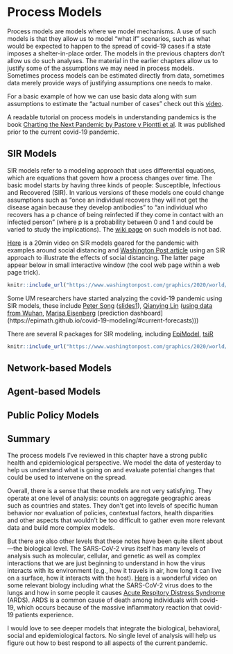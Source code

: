 # Process Models


Process models are models where we model mechanisms. A use of such models is that they allow us to model "what if" scenarios, such as what would be expected to happen to the spread of covid-19 cases if a state imposes a shelter-in-place order.  The models in the previous chapters don't allow us do such analyses.  The material in the earlier chapters allow us to justify some of the assumptions we may need in process models.  Sometimes process models can be estimated directly from data, sometimes data merely provide ways of justifying assumptions one needs to make.

For a basic example of how we can use basic data along with sum assumptions to estimate the "actual number of cases" check out this [video](https://www.youtube.com/watch?v=mCa0JXEwDEk).

A readable tutorial on process models in understanding pandemics is the book [Charting the Next Pandemic by Pastore y Piontti et al](file:///Users/gonzo/Dropbox/transfer/mac%20transfer/Ana%20Pastore%20y%20Piontti,%20Nicola%20Perra,%20Luca%20Rossi,%20Nicole%20Samay,%20Alessandro%20Vespignani%20-%20Charting%20the%20Next%20Pandemic_%20Modeling%20Infectious%20Disease%20Spreading%20in%20the%20Data%20Science%20Age-Springer%20International%20.pdf). It was published prior to the current covid-19 pandemic.

## SIR Models

SIR models refer to a modeling approach that uses differential equations, which are equations that govern how a process changes over time.  The basic model starts by having three kinds of people:  Susceptible, Infectious and Recovered (SIR).  In various versions of these models one could change assumptions such as "once an individual recovers they will not get the disease again because they develop antibodies" to "an individual who recovers has a p chance of being reinfected if they come in contact with an infected person" (where p is a probability between 0 and 1 and could be varied to study the implications). The [wiki page](https://en.wikipedia.org/wiki/Compartmental_models_in_epidemiology) on such models is not bad.

[Here](https://mail.google.com/mail/u/0/#inbox/QgrcJHrhwzzjMlbFSsGcwGcnZcVmwGkBHMl?projector=1) is a 20min video on SIR models geared for the pandemic with examples around social distancing and [Washington Post article](https://www.washingtonpost.com/graphics/2020/world/corona-simulator/) using an SIR approach to illustrate the effects of social distancing. The latter page appear below in small interactive window (the cool web page within a web page trick).


```r
knitr::include_url("https://www.washingtonpost.com/graphics/2020/world/corona-simulator/", height="600px")

```

Some UM researchers have started analyzing the covid-19 pandemic using SIR models, these include [Peter Song](https://sph.umich.edu/faculty-profiles/song-peter.html) ([slides1](http://www.umich.edu/~songlab/COVID-19.pdf)), [Qianying Lin](https://midas.umich.edu/faculty-member/qianying-lin/) ([using data from Wuhan](https://www.ijidonline.com/article/S1201-9712(20)30117-X/fulltext), [Marisa Eisenberg](https://sph.umich.edu/faculty-profiles/eisenberg-marisa.html) (prediction dashboard](https://epimath.github.io/covid-19-modeling/#current-forecasts)))

There are several R packages for SIR modeling, including [EpiModel](https://www.epimodel.org/), [tsiR](https://journals.plos.org/plosone/article?id=10.1371/journal.pone.0185528)

```r
knitr::include_url("https://www.washingtonpost.com/graphics/2020/world/corona-simulator/", height="600px")

```

<!-- eSIR site: http://www.socr.umich.edu/people/dinov/courses/DSPA_notes/18_BigLongitudinalDataAnalysis_RNN.html

song lab slides https://github.com/lilywang1988/eSIR
-->


## Network-based Models

## Agent-based Models

## Public Policy Models

## Summary

The process models I've reviewed in this chapter have a strong public health and epidemiological perspective. We model the data of yesterday to help us understand what is going on and  evaluate potential changes that could be used to intervene on the spread.

Overall, there is a sense that these models are not very satisfying. They operate at one level of analysis: counts on aggregate geographic areas such as countries and states.  They don't get into levels of specific human behavior nor evaluation of policies, contextual factors, health disparities and other aspects that wouldn't be too difficult to gather even more relevant data and build more complex models.   

But there are also other levels that these notes have been quite silent about---the biological level. The SARS-CoV-2 virus itself has many levels of analysis such as molecular, cellular, and genetic as well as complex interactions that we are just beginning to understand in how the virus interacts with its environment (e.g., how it travels in air, how long it can live on a surface, how it interacts with the host).
[Here](https://www.youtube.com/watch?v=vPtH42Lnt_Y) is a wonderful video on some relevant biology including what the SARS-CoV-2 virus does to the lungs and how in some people it causes [Acute Respitory Distress Syndrome](https://www.thoracic.org/patients/patient-resources/breathing-in-america/resources/chapter-2-acute-respiratory-distress-syndrome.pdf) (ARDS).  ARDS is a common cause of death among individuals with covid-19, which occurs because of the massive inflammatory reaction that covid-19 patients experience. 

I would love to see deeper models that integrate the biological, behavioral, social and epidemiological factors.  No single level of analysis will help us figure out how to best respond to all aspects of the current pandemic.  


